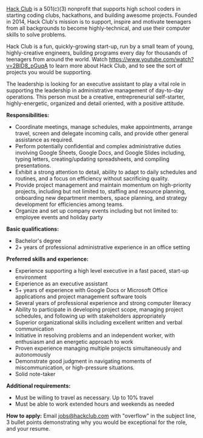 [Hack Club](https://hackclub.com) is a 501(c)(3) nonprofit that supports high school coders in starting coding clubs, hackathons, and building awesome projects. Founded in 2014, Hack Club's mission is to support, inspire and motivate teenagers from all backgrounds to become highly-technical, and use their computer skills to solve problems.

Hack Club is a fun, quickly-growing start-up, run by a small team of young, highly-creative engineers, building programs every day for thousands of teenagers from around the world. Watch <https://www.youtube.com/watch?v=2BID8_pGuqA> to learn more about Hack Club, and to see the sort of projects you would be supporting.

The leadership is looking for an executive assistant to play a vital role in supporting the leadership in administrative management of day-to-day operations. This person must be a creative, entrepreneurial self-starter, highly-energetic, organized and detail oriented, with a positive attitude.

**Responsibilities:**

- Coordinate meetings, manage schedules, make appointments, arrange travel, screen and delegate incoming calls, and provide other general assistance as required.
- Perform potentially confidential and complex administrative duties involving Google Sheets, Google Docs, and Google Slides including, typing letters, creating/updating spreadsheets, and compiling presentations.
- Exhibit a strong attention to detail, ability to adapt to daily schedules and routines, and a focus on efficiency without sacrificing quality.
- Provide project management and maintain momentum on high-priority projects, including but not limited to, staffing and resource planning, onboarding new department members, space planning, and strategy development for efficiencies among teams.
- Organize and set up company events including but not limited to: employee events and holiday party

**Basic qualifications:**

- Bachelor's degree
- 2+ years of professional administrative experience in an office setting

**Preferred skills and experience:**

- Experience supporting a high level executive in a fast paced, start-up environment
- Experience as an executive assistant
- 5+ years of experience with Google Docs or Microsoft Office applications and project management software tools
- Several years of professional experience and strong computer literacy
- Ability to participate in developing project scope, managing project schedules, and following up with stakeholders appropriately
- Superior organizational skills including excellent written and verbal communication
- Initiative in resolving problems and an independent worker, with enthusiasm and an energetic approach to work
- Proven experience managing multiple projects simultaneously and autonomously
- Demonstrate good judgment in navigating moments of miscommunication, or high-pressure situations.
- Solid note-taker

**Additional requirements:**

- Must be willing to travel as necessary. Up to 10% travel
- Must be able to work extended hours and weekends as needed

**How to apply:** Email <jobs@hackclub.com> with "overflow" in the subject line, 3 bullet points demonstrating why you would be exceptional for the role, and your resume.
